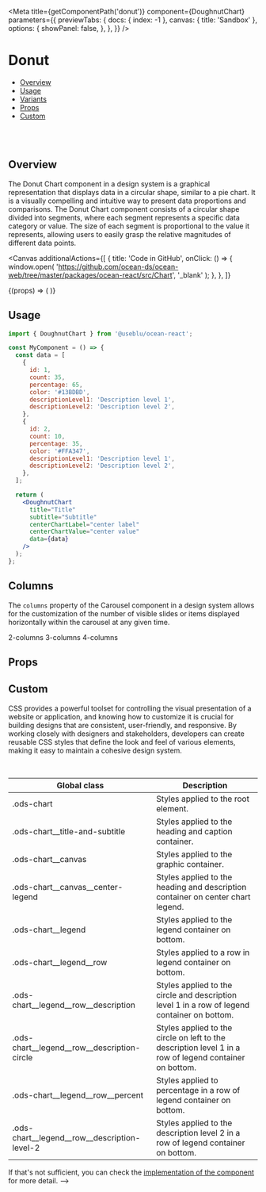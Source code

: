 

<Meta
  title={getComponentPath('donut')}
  component={DoughnutChart}
  parameters={{
    previewTabs: {
      docs: { index: -1 },
      canvas: { title: 'Sandbox' },
      options: {
        showPanel: false,
      },
    },
  }}
/>

# Donut

- [Overview](#overview)
- [Usage](#usage)
- [Variants](#variants)
- [Props](#props)
- [Custom](#customization)

<br />
<br />

## Overview <a name="overview"></a>

The Donut Chart component in a design system is a graphical representation that displays data in a
circular shape, similar to a pie chart. It is a visually compelling and intuitive way to present
data proportions and comparisons. The Donut Chart component consists of a circular shape divided
into segments, where each segment represents a specific data category or value. The size of each
segment is proportional to the value it represents, allowing users to easily grasp the relative
magnitudes of different data points.

<Canvas
  additionalActions={[
    {
      title: 'Code in GitHub',
      onClick: () => {
        window.open(
          'https://github.com/ocean-ds/ocean-web/tree/master/packages/ocean-react/src/Chart',
          '_blank'
        );
      },
    },
  ]}
>
  <Story name="Usage">
    {(props) => (
      <DoughnutChart
        title="Title"
        subtitle="Subtitle"
        centerChartLabel="Label"
        centerChartValue="0"
        data={[
          {
            id: 1,
            count: 35,
            percentage: 65,
            color: '#13BDBD',
            descriptionLevel1: 'Description level 1',
            descriptionLevel2: 'Description level 2',
          },
          {
            id: 2,
            count: 10,
            percentage: 35,
            color: '#FFA347',
            descriptionLevel1: 'Description level 1',
            descriptionLevel2: 'Description level 2',
          },
        ]}
      />
    )}
  </Story>
</Canvas>

## Usage <a name="usage"></a>

```jsx
import { DoughnutChart } from '@useblu/ocean-react';

const MyComponent = () => {
  const data = [
    {
      id: 1,
      count: 35,
      percentage: 65,
      color: '#13BDBD',
      descriptionLevel1: 'Description level 1',
      descriptionLevel2: 'Description level 2',
    },
    {
      id: 2,
      count: 10,
      percentage: 35,
      color: '#FFA347',
      descriptionLevel1: 'Description level 1',
      descriptionLevel2: 'Description level 2',
    },
  ];

  return (
    <DoughnutChart
      title="Title"
      subtitle="Subtitle"
      centerChartLabel="center label"
      centerChartValue="center value"
      data={data}
    />
  );
};
```

## Columns <a name="variants"></a>

The `columns` property of the Carousel component in a design system allows for the
customization of the number of visible slides or items displayed horizontally within
the carousel at any given time.

<Canvas>
  <Story name="Variants">
    <Typography variant="heading5">2-columns</Typography>
    <Carousel columns={2}>
      <BannerExample color={0} />
      <BannerExample color={1} />
      <BannerExample color={2} />
      <BannerExample color={3} />
    </Carousel>
    <Typography variant="heading5">3-columns</Typography>
    <Carousel columns={3}>
      <BannerExample color={0} />
      <BannerExample color={1} />
      <BannerExample color={2} />
      <BannerExample color={3} />
    </Carousel>
    <Typography variant="heading5">4-columns</Typography>
    <Carousel columns={4}>
      <BannerExample color={0} />
      <BannerExample color={1} />
      <BannerExample color={2} />
      <BannerExample color={3} />
    </Carousel>
  </Story>
</Canvas>

## Props <a name="props"></a>

<ArgsTable story="Usage" of="." />

## Custom <a name="customization"></a>

CSS provides a powerful toolset for controlling the visual presentation of a website or application,
and knowing how to customize it is crucial for building designs that are consistent, user-friendly,
and responsive. By working closely with designers and stakeholders, developers can create reusable CSS
styles that define the look and feel of various elements, making it easy to maintain a cohesive design system.

<br />

| Global class                                       | Description                                                                                             |
| -------------------------------------------------- | ------------------------------------------------------------------------------------------------------- |
| .ods-chart                                         | Styles applied to the root element.                                                                     |
| .ods-chart\_\_title-and-subtitle                   | Styles applied to the heading and caption container.                                                    |
| .ods-chart\_\_canvas                               | Styles applied to the graphic container.                                                                |
| .ods-chart\_\_canvas\_\_center-legend              | Styles applied to the heading and description container on center chart legend.                         |
| .ods-chart\_\_legend                               | Styles applied to the legend container on bottom.                                                       |
| .ods-chart\_\_legend\_\_row                        | Styles applied to a row in legend container on bottom.                                                  |
| .ods-chart\_\_legend\_\_row\_\_description         | Styles applied to the circle and description level 1 in a row of legend container on bottom.            |
| .ods-chart\_\_legend\_\_row\_\_description-circle  | Styles applied to the circle on left to the description level 1 in a row of legend container on bottom. |
| .ods-chart\_\_legend\_\_row\_\_percent             | Styles applied to percentage in a row of legend container on bottom.                                    |
| .ods-chart\_\_legend\_\_row\_\_description-level-2 | Styles applied to the description level 2 in a row of legend container on bottom.                       |

If that's not sufficient, you can check the [implementation of the component](https://github.com/ocean-ds/ocean-web/blob/master/packages/ocean-react/src/Chart/DoughnutChart.tsx) for more detail. -->
